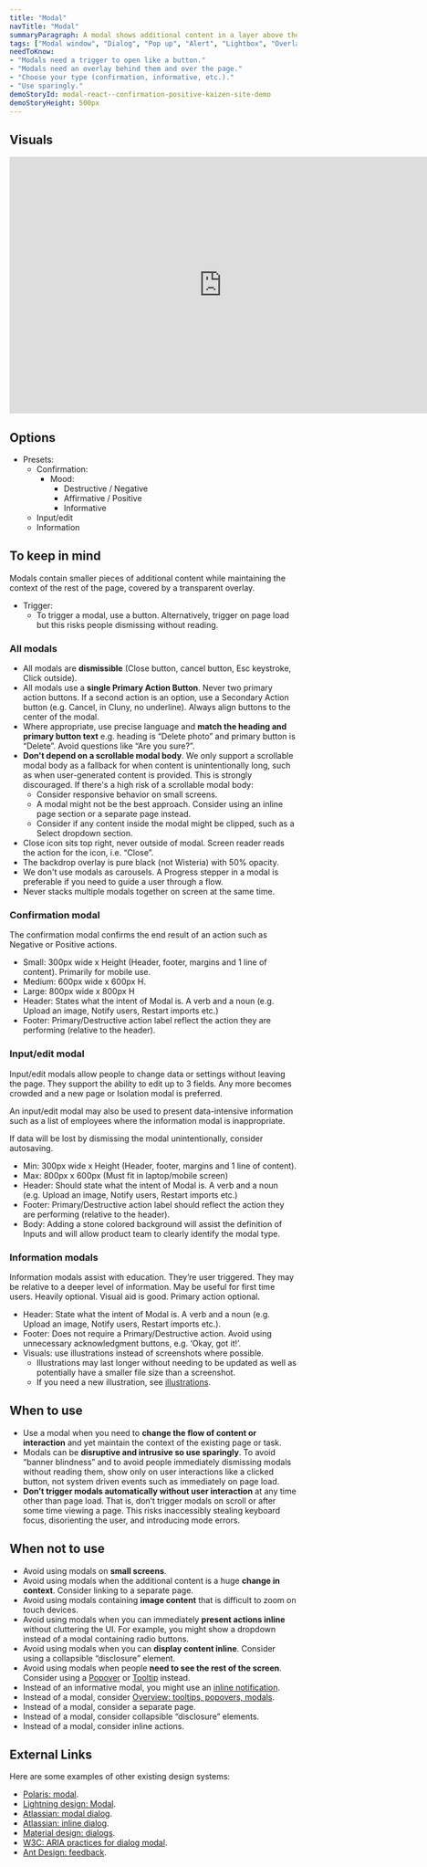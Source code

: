 ```yaml
---
title: "Modal"
navTitle: "Modal"
summaryParagraph: A modal shows additional content in a layer above the page with a backdrop overlay covering the page behind. Use sparingly.
tags: ["Modal window", "Dialog", "Pop up", "Alert", "Lightbox", "Overlay"]
needToKnow:
- "Modals need a trigger to open like a button."
- "Modals need an overlay behind them and over the page."
- "Choose your type (confirmation, informative, etc.)."
- "Use sparingly."
demoStoryId: modal-react--confirmation-positive-kaizen-site-demo
demoStoryHeight: 500px
---
```


## Visuals

<iframe style="border: none;" width="744" height="450" src="https://www.figma.com/embed?embed_host=share&url=https%3A%2F%2Fwww.figma.com%2Ffile%2Fe3TyAOZKfLg9cA01Iy1Mgm%2FKaizen-Site-embed%3Fnode-id%3D136%253A4458" allowfullscreen></iframe>

## Options

* Presets:
  * Confirmation:
    * Mood:
      * Destructive / Negative
      * Affirmative / Positive
      * Informative
  * Input/edit
  * Information

## To keep in mind

Modals contain smaller pieces of additional content while maintaining the context of the rest of the page, covered by a transparent overlay.

* Trigger:
  * To trigger a modal, use a button. Alternatively, trigger on page load but this risks people dismissing without reading.

### All modals

* All modals are **dismissible** (Close button, cancel button, Esc keystroke, Click outside).
* All modals use a **single Primary Action Button**. Never two primary action buttons. If a second action is an option, use a Secondary Action button (e.g. Cancel, in Cluny, no underline). Always align buttons to the center of the modal.
* Where appropriate, use precise language and **match the heading and primary button text** e.g. heading is “Delete photo” and primary button is “Delete”. Avoid questions like “Are you sure?”.
* **Don't depend on a scrollable modal body**. We only support a scrollable modal body as a fallback for when content is unintentionally long, such as when user-generated content is provided. This is strongly discouraged. If there's a high risk of a scrollable modal body:
    * Consider responsive behavior on small screens.
    * A modal might not be the best approach. Consider using an inline page section or a separate page instead.
    * Consider if any content inside the modal might be clipped, such as a Select dropdown section.
* Close icon sits top right, never outside of modal. Screen reader reads the action for the icon, i.e. “Close”.
* The backdrop overlay is pure black (not Wisteria) with 50% opacity.
* We don't use modals as carousels. A Progress stepper in a modal is preferable if you need to guide a user through a flow.
* Never stacks multiple modals together on screen at the same time.

### Confirmation modal

The confirmation modal confirms the end result of an action such as Negative or Positive actions.

- Small: 300px wide x Height (Header, footer, margins and 1 line of content). Primarily for mobile use.
- Medium: 600px wide x 600px H.
- Large: 800px wide x 800px H
- Header: States what the intent of Modal is. A verb and a noun (e.g. Upload an image, Notify users, Restart imports etc.)
- Footer: Primary/Destructive action label reflect the action they are performing (relative to the header).

### Input/edit modal

Input/edit modals allow people to change data or settings without leaving the page. They support the ability to edit up to 3 fields. Any more becomes crowded and a new page or Isolation modal is preferred.

An input/edit modal may also be used to present data-intensive information such as a list of employees where the information modal is inappropriate.

If data will be lost by dismissing the modal unintentionally, consider autosaving.

- Min: 300px wide x Height (Header, footer, margins and 1 line of content).
- Max: 800px x 600px (Must fit in laptop/mobile screen)
- Header: Should state what the intent of Modal is. A verb and a noun (e.g. Upload an image, Notify users, Restart imports etc.)
- Footer: Primary/Destructive action label should reflect the action they are performing (relative to the header).
- Body: Adding a stone colored background will assist the definition of Inputs and will allow product team to clearly identify the modal type.

### Information modals

Information modals assist with education. They’re user triggered. They may be relative to a deeper level of information. May be useful for first time users. Heavily optional. Visual aid is good. Primary action optional.

- Header: State what the intent of Modal is. A verb and a noun (e.g. Upload an image, Notify users, Restart imports etc.).
- Footer: Does not require a Primary/Destructive action. Avoid using unnecessary acknowledgment buttons, e.g. ‘Okay, got it!’.
- Visuals: use illustrations instead of screenshots where possible.
  - Illustrations may last longer without needing to be updated as well as potentially have a smaller file size than a screenshot.
  - If you need a new illustration, see [illustrations](/guidelines/illustrations).

## When to use

- Use a modal when you need to **change the flow of content or interaction** and yet maintain the context of the existing page or task.
- Modals can be **disruptive and intrusive so use sparingly**. To avoid “banner blindness” and to avoid people immediately dismissing modals without reading them, show only on user interactions like a clicked button, not system driven events such as immediately on page load.
- **Don’t trigger modals automatically without user interaction** at any time other than page load. That is, don’t trigger modals on scroll or after some time viewing a page. This risks inaccessibly stealing keyboard focus, disorienting the user, and introducing mode errors.

## When not to use

- Avoid using modals on **small screens**.
- Avoid using modals when the additional content is a huge **change in context**. Consider linking to a separate page.
- Avoid using modals containing **image content** that is difficult to zoom on touch devices.
- Avoid using modals when you can immediately **present actions inline** without cluttering the UI. For example, you might show a dropdown instead of a modal containing radio buttons.
- Avoid using modals when you can **display content inline**. Consider using a collapsible “disclosure” element.
- Avoid using modals when people **need to see the rest of the screen**. Consider using a [Popover](/components/popover) or [Tooltip](/components/tooltip) instead.
- Instead of an informative modal, you might use an [inline notification](/components/inline-notification).
- Instead of a modal, consider [Overview: tooltips, popovers, modals](/guidelines/tooltip-popover-modal).
- Instead of a modal, consider a separate page.
- Instead of a modal, consider collapsible “disclosure” elements.
- Instead of a modal, consider inline actions.

## External Links

Here are some examples of other existing design systems:

- [Polaris: modal](https://polaris.shopify.com/components/overlays/modal).
- [Lightning design: Modal](https://www.lightningdesignsystem.com/components/modals/#site-main-content).
- [Atlassian: modal dialog](https://www.atlassian.design/guidelines/product/components/modal-dialog).
- [Atlassian: inline dialog](https://www.atlassian.design/guidelines/product/components/inline-dialog).
- [Material design: dialogs](https://material.io/design/components/dialogs.html).
- [W3C: ARIA practices for dialog modal](http://w3c.github.io/aria-practices/#dialog_modal).
- [Ant Design: feedback](https://ant.design/docs/spec/feedback).

